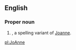 {{also|Joanne|Jo-Anne}}
==English==

===Proper noun===
{{en-proper noun}}

# {{given name|female|from=Hebrew}}, a spelling variant of [[Joanne]].

[[pl:JoAnne]]